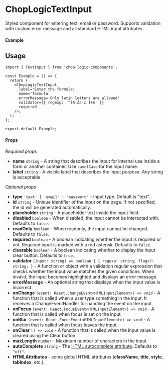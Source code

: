 
<Meta of={TextInput} title='TextInput' />

# ChopLogicTextInput

Styled component for entering text, email or password. Supports validation with custom error message and all standard HTML input attributes.

#### Example

<Canvas of={TextInput.DefaultTextInput} />

## Usage

```tsx
import { TextInput } from 'chop-logic-components';

const Example = () => {
  return (
    <ChopLogicTextInput
      label='Enter the formula:'
      name='formula'
      errorMessage='Only latin letters are allowed'
      validator={{ regexp: '^[A-Za-z ]+$' }}
      required
    />;
  );
};

export default Example;
```

#### Props

_Required props_

- **name** `string` - A string that describes the input for internal use inside a form or another container. Use `camelCase` for the input name.
- **label** `string` - A visible label that describes the input purpose. Any string is acceptable.

_Optional props_

- **type** `'text' | 'email' | 'password'` - Input type. Default is "text".
- **id** `string` - Unique identifier of the input on the page. If not specified, the id will be generated automatically.
- **placeholder** `string` - A placeholder text inside the input field.
- **disabled** `boolean` - When disabled, the input cannot be interacted with. Defaults to `false`.
- **readOnly** `boolean` - When readonly, the input cannot be changed. Defaults to `false`.
- **required** `boolean` - A boolean indicating whether the input is required or not. Required input is marked with a red asterisk. Defaults to `false`.
- **clearable** `boolean` - A boolean indicating whether to display the input clear button. Defaults to `true`.
- **validator** `(input: string) => boolean | { regexp: string; flags?: string; }` - A function or object with a validation regular expression that checks whether the input value matches the given conditions. When invalid, the input becomes highlighted and displays an error message.
- **errorMessage** - An optional string that displays when the input value is incorrect.
- **onChange** `(event: React.ChangeEvent<HTMLInputElement>) => void` - A function that is called when a user type something in the input. It receives a ChangeEventHandler for handling the event on the input.
- **onFocus** `(event: React.FocusEvent<HTMLInputElement>) => void` - A function that is called when focus is set on the input.
- **onBlur** `(event: React.FocusEvent<HTMLInputElement>) => void` - A function that is called when focus leaves the input.
- **onClear** `() => void` - A function that is called when the input value is cleared using the Clear button.
- **maxLength** `number` - Maximum number of characters in the input.
- **autoComplete** `string` - The [HTML autocomplete attribute](https://developer.mozilla.org/en-US/docs/Web/HTML/Attributes/autocomplete). Defaults to `"off"`.
- **HTMLAttributes** - some global HTML attributes (**className**, **title**, **style**, **tabIndex**, etc.).
